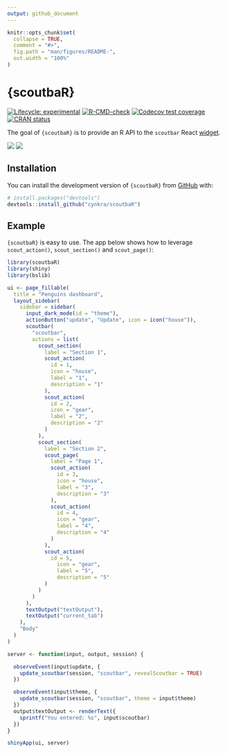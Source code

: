 ```yaml
---
output: github_document
---
```


<!-- README.md is generated from README.Rmd. Please edit that file -->

```r
knitr::opts_chunk$set(
  collapse = TRUE,
  comment = "#>",
  fig.path = "man/figures/README-",
  out.width = "100%"
)
```

# {scoutbaR}

<!-- badges: start -->
[![Lifecycle: experimental](https://img.shields.io/badge/lifecycle-experimental-orange.svg)](https://lifecycle.r-lib.org/articles/stages.html#experimental)
[![R-CMD-check](https://github.com/cynkra/scoutbaR/actions/workflows/R-CMD-check.yaml/badge.svg)](https://github.com/cynkra/scoutbaR/actions/workflows/R-CMD-check.yaml)
[![Codecov test coverage](https://codecov.io/gh/cynkra/scoutbaR/branch/main/graph/badge.svg)](https://app.codecov.io/gh/cynkra/scoutbaR?branch=main)
[![CRAN status](https://www.r-pkg.org/badges/version/scoutbaR)](https://CRAN.R-project.org/package=scoutbaR)
<!-- badges: end -->

The goal of `{scoutbaR}` is to provide an R API to the `scoutbar` React [widget](https://www.scoutbar.co/).

![](./man/figures/scoutbar-dark.png)
![](./man/figures/scoutbar-light.png)

## Installation

You can install the development version of `{scoutbaR}` from [GitHub](https://github.com/) with:

``` r
# install.packages("devtools")
devtools::install_github("cynkra/scoutbaR")
```

## Example

`{scoutbaR}` is easy to use. The app below shows how to leverage `scout_action()`, `scout_section()` and `scout_page()`:

```r
library(scoutbaR)
library(shiny)
library(bslib)

ui <- page_fillable(
  title = "Penguins dashboard",
  layout_sidebar(
    sidebar = sidebar(
      input_dark_mode(id = "theme"),
      actionButton("update", "Update", icon = icon("house")),
      scoutbar(
        "scoutbar",
        actions = list(
          scout_section(
            label = "Section 1",
            scout_action(
              id = 1,
              icon = "house",
              label = "1",
              description = "1"
            ),
            scout_action(
              id = 2,
              icon = "gear",
              label = "2",
              description = "2"
            )
          ),
          scout_section(
            label = "Section 2",
            scout_page(
              label = "Page 1",
              scout_action(
                id = 3,
                icon = "house",
                label = "3",
                description = "3"
              ),
              scout_action(
                id = 4,
                icon = "gear",
                label = "4",
                description = "4"
              )
            ),
            scout_action(
              id = 5,
                icon = "gear",
                label = "5",
                description = "5"
            )
          )
        )
      ),
      textOutput("textOutput"),
      textOutput("current_tab")
    ),
    "Body"
  )
)

server <- function(input, output, session) {

  observeEvent(input$update, {
    update_scoutbar(session, "scoutbar", revealScoutbar = TRUE)
  })

  observeEvent(input$theme, {
    update_scoutbar(session, "scoutbar", theme = input$theme)
  })
  output$textOutput <- renderText({
    sprintf("You entered: %s", input$scoutbar)
  })
}

shinyApp(ui, server)
```
